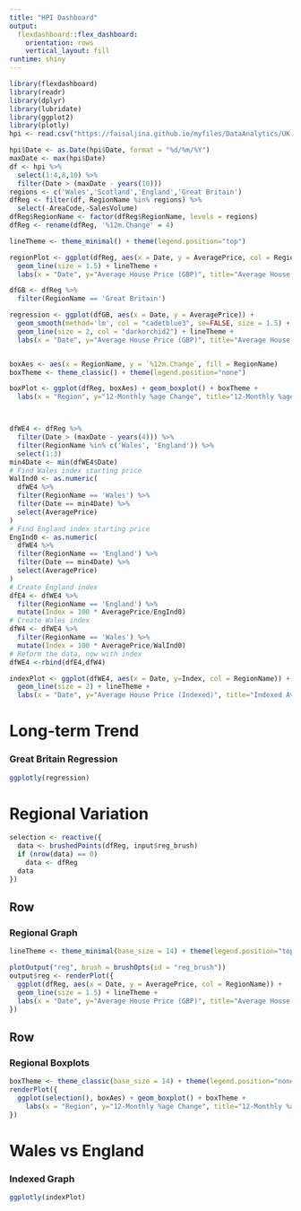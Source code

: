 ```yaml
---
title: "HPI Dashboard"
output: 
  flexdashboard::flex_dashboard:
    orientation: rows
    vertical_layout: fill
runtime: shiny
---
```


```r
library(flexdashboard)
library(readr)
library(dplyr)
library(lubridate)
library(ggplot2)
library(plotly)
hpi <- read.csv("https://faisaljina.github.io/myfiles/DataAnalytics/UK-HPI-full-file-2020-11ed.csv")
```

```r
hpi$Date <- as.Date(hpi$Date, format = "%d/%m/%Y")
maxDate <- max(hpi$Date)
df <- hpi %>%
  select(1:4,8,10) %>%
  filter(Date > (maxDate - years(10)))
regions <- c('Wales','Scotland','England','Great Britain')
dfReg <- filter(df, RegionName %in% regions) %>%
  select(-AreaCode,-SalesVolume)
dfReg$RegionName <- factor(dfReg$RegionName, levels = regions)
dfReg <- rename(dfReg, '%12m.Change' = 4)

lineTheme <- theme_minimal() + theme(legend.position="top")

regionPlot <- ggplot(dfReg, aes(x = Date, y = AveragePrice, col = RegionName)) + 
  geom_line(size = 1.5) + lineTheme +
  labs(x = "Date", y="Average House Price (GBP)", title="Average House Prices Over Time", col = "Region: ")

dfGB <- dfReg %>%
  filter(RegionName == 'Great Britain')

regression <- ggplot(dfGB, aes(x = Date, y = AveragePrice)) +
  geom_smooth(method='lm', col = "cadetblue3", se=FALSE, size = 1.5) +
  geom_line(size = 2, col = "darkorchid2") + lineTheme +
  labs(x = "Date", y="Average House Price (GBP)", title="Average House Price in Great Britain with Trendline")


boxAes <- aes(x = RegionName, y = `%12m.Change`, fill = RegionName)
boxTheme <- theme_classic() + theme(legend.position="none")

boxPlot <- ggplot(dfReg, boxAes) + geom_boxplot() + boxTheme + 
  labs(x = "Region", y="12-Monthly %age Change", title="12-Monthly %age Change in Average House Price")



dfWE4 <- dfReg %>%
  filter(Date > (maxDate - years(4))) %>%
  filter(RegionName %in% c('Wales', 'England')) %>%
  select(1:3)
min4Date <- min(dfWE4$Date)
# Find Wales index starting price
WalInd0 <- as.numeric(
  dfWE4 %>%
  filter(RegionName == 'Wales') %>%
  filter(Date == min4Date) %>%
  select(AveragePrice)
)
# Find England index starting price
EngInd0 <- as.numeric(
  dfWE4 %>%
  filter(RegionName == 'England') %>%
  filter(Date == min4Date) %>%
  select(AveragePrice)
)
# Create England index
dfE4 <- dfWE4 %>%
  filter(RegionName == 'England') %>%
  mutate(Index = 100 * AveragePrice/EngInd0)
# Create Wales index
dfW4 <- dfWE4 %>%
  filter(RegionName == 'Wales') %>%
  mutate(Index = 100 * AveragePrice/WalInd0)
# Reform the data, now with index
dfWE4 <-rbind(dfE4,dfW4)

indexPlot <- ggplot(dfWE4, aes(x = Date, y=Index, col = RegionName)) +
  geom_line(size = 2) + lineTheme +
  labs(x = "Date", y="Average House Price (Indexed)", title="Indexed Average House Prices in England and Wales", col = "Region: ")

```



Long-term Trend
==================

### Great Britain Regression

```r
ggplotly(regression)
```





Regional Variation
==================
```r
selection <- reactive({
  data <- brushedPoints(dfReg, input$reg_brush)
  if (nrow(data) == 0)
    data <- dfReg
  data
})

```


Row
------------------
### Regional Graph
```r
lineTheme <- theme_minimal(base_size = 14) + theme(legend.position="top")

plotOutput("reg", brush = brushOpts(id = "reg_brush"))
output$reg <- renderPlot({
  ggplot(dfReg, aes(x = Date, y = AveragePrice, col = RegionName)) + 
  geom_line(size = 1.5) + lineTheme + 
  labs(x = "Date", y="Average House Price (GBP)", title="Average House Prices Over Time", col = "Region: ")
})
```


Row
------------------
### Regional Boxplots

```r
boxTheme <- theme_classic(base_size = 14) + theme(legend.position="none")
renderPlot({
  ggplot(selection(), boxAes) + geom_boxplot() + boxTheme + 
    labs(x = "Region", y="12-Monthly %age Change", title="12-Monthly %age Change in Average House Price")
})
```



Wales vs England
==================
### Indexed Graph

```r
ggplotly(indexPlot)
```
